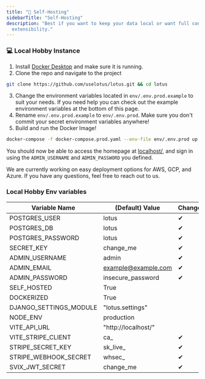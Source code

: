 ```yaml
---
title: "👤 Self-Hosting"
sidebarTitle: "Self-Hosting"
description: "Best if you want to keep your data local or want full control and
  extensibility."
---
```


### 💻 Local Hobby Instance

1. Install [Docker Desktop](https://www.docker.com/products/docker-desktop/) and
   make sure it is running.
2. Clone the repo and navigate to the project

```bash
git clone https://github.com/uselotus/lotus.git && cd lotus
```

3. Change the environment variables located in `env/.env.prod.example` to suit
   your needs. If you need help you can check out the example environment
   variables at the bottom of this page.
4. Rename `env/.env.prod.example` to `env/.env.prod`. Make sure you don't commit
   your secret environment variables anywhere!
5. Build and run the Docker Image!

```bash
docker-compose -f docker-compose.prod.yaml --env-file env/.env.prod up --build
```

You should now be able to access the homepage at
[localhost/](http://localhost/), and sign in using the `ADMIN_USERNAME` and
`ADMIN_PASSWORD` you defined.

We are currently working on easy deployment options for AWS, GCP, and Azure. If
you have any questions, feel free to reach out to us.

### Local Hobby Env variables

| Variable Name          | (Default) Value     | Change? |
| ---------------------- | ------------------- | ------- |
| POSTGRES_USER          | lotus               | ✔       |
| POSTGRES_DB            | lotus               | ✔       |
| POSTGRES_PASSWORD      | lotus               | ✔       |
| SECRET_KEY             | change_me           | ✔       |
| ADMIN_USERNAME         | admin               | ✔       |
| ADMIN_EMAIL            | example@example.com | ✔       |
| ADMIN_PASSWORD         | insecure_password   | ✔       |
| SELF_HOSTED            | True                |         |
| DOCKERIZED             | True                |         |
| DJANGO_SETTINGS_MODULE | "lotus.settings"    |         |
| NODE_ENV               | production          |         |
| VITE_API_URL           | "http://localhost/" |         |
| VITE_STRIPE_CLIENT     | ca\_                | ✔       |
| STRIPE_SECRET_KEY      | sk_live\_           | ✔       |
| STRIPE_WEBHOOK_SECRET  | whsec\_             | ✔       |
| SVIX_JWT_SECRET        | change_me           | ✔       |
